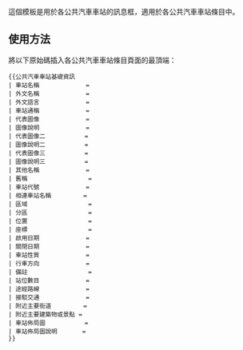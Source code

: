 <noinclude>{{Documentation subpage}}</noinclude>
{{esoteric}}
這個模板是用於各公共汽車車站的訊息框，適用於各公共汽車車站條目中。

==使用方法==
將以下原始碼插入各公共汽車車站條目頁面的最頂端：

<pre>{{公共汽車車站基礎資訊
| 車站名稱             =
| 外文名稱             =
| 外文語言             =
| 車站通稱             =
| 代表圖像             =
| 圖像說明             =
| 代表圖像二           =
| 圖像說明二           =
| 代表圖像三           =
| 圖像說明三           =
| 其他名稱             =
| 舊稱                 =
| 車站代號             =
| 相連車站名稱         =
| 區域                 =
| 分區                 =
| 位置                 =
| 座標                 =
| 啟用日期             =
| 關閉日期             =
| 車站性質             =
| 行車方向             =
| 備註                 =
| 站位數目             =
| 途經路線             =
| 接駁交通             =
| 附近主要街道         =
| 附近主要建築物或景點 =
| 車站佈局圖           =
| 車站佈局圖說明       =
}}</pre>